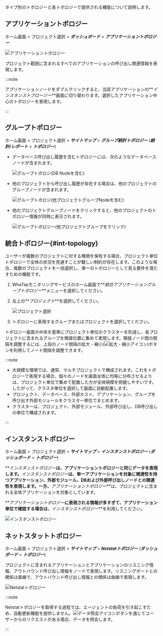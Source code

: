 タイプ別のトポロジーと各トポロジーで提供される機能について説明します。

## アプリケーショントポロジー

ホーム画面 > プロジェクト選択 > **_ダッシュボード_** > **_アプリケーショントポロジー_**

![アプリケーショントポロジー](https://img.whatap.io/media/user_guide_application/topology/application_topology.png)

プロジェクト範囲に含まれるすべてのアプリケーションの呼び出し関連情報を表現します。 

:::note

アプリケーションノードをダブルクリックすると、当該アプリケーションの**_インスタンストプロージー_**画面に切り替わります。選択したアプリケーション中心のトポロジーを表現します。

:::

## グループトポロジー

ホーム画面 > プロジェクト選択 > **_サイトマップ_** > **_グループ統計トポロジー_** (**_統計/レポート_** > **_トポロジー_**)

<!-- 담당자 문의 -->

<!--![그룹 애플리케이션 토폴로지 선택하기](/img/select-group-topology.png)

***애플리케이션 토폴로지*** 화면에서 ![지시선 1](/img/number-01.png) 에이전트 영역을 선택한 다음 ![지시선 2](/img/number-02.png) 에이전트 선택 목록에서 ***에이전트 서버*** 또는 ***에이전트 종류***를 선택하세요. 프로젝트 범위에 포함된 애플리케이션 그룹 사이의 호출 연관 정보를 표현합니다. -->

-   データベース呼び出し履歴を含むトポロジーには、次のようなデータベースノードが含まれます。

    ![グループトポロジ(DB Nodeを含む)](https://img.whatap.io/media/user_guide_application/topology/group_topology_1.png)

-   他のプロジェクトから呼び出し履歴が存在する場合は、他のプロジェクトのグループノードが含まれます。

    ![グループトポロジ(他プロジェクトグループNodeを含む)](https://img.whatap.io/media/user_guide_application/topology/group_topology_2.png)

-   他のプロジェクトグループノードをクリックすると、他のプロジェクトのトポロジー情報が同時に表示されます。

    ![グループトポロジー(他プロジェクトグループをクリック)](https://img.whatap.io/media/user_guide_application/topology/group_topology_with_other_project.png)

## 統合トポロジー{#int-topology}

ユーザーが複数のプロジェクトに対する権限を保有する場合、プロジェクト単位トポロジーで全体の状況を見通すことが難しい制約が存在します。このような場合、複数のプロジェクトを一括選択し、単一のトポロジーとして見る要件を満たすための機能です。

1.  WhaTapモニタリングサービスのホーム画面で**_統合アプリケーショングループトポロジー_**メニューを選択してください。

2.  左上の**_プロジェクト_**を選択してください。

    ![プロジェクト選択](/img/uni-topology-select-project.png)

3.  トポロジーに表現するグループまたはプロジェクトを選択してください。

トポロジー画面の中央を基準にプロジェクト単位のクラスターを形成し、各プロジェクトに含まれるグループを隣接位置に集めて表現します。隣接ノード間の間隔を調整するには、上段のノード間隔の拡大・縮小(![拡大・縮小アイコン](/img/ico-topology-node-zoom.png))ボタンを利用してノード間隔を調整できます。

:::note

-   大規模な環境では、通常、マルチプロジェクトで構成されます。これをトポロジーで表現する場合、個々のノードを画面全体に均等に分布させるよりは、プロジェクト単位で集めて配置した方が全体規模を把握しやすいです。したがって、クラスタ単位を選択して画面に自動配置します。
-   プロジェクト、データベース、外部ホスト、アプリケーション、グループを呼び出す外部モジュールをクラスター単位でまとめます。
-   クラスターは、プロジェクト、外部モジュール、外部呼び出し、DB呼び出しの単位で構成されます。

:::

## インスタンストポロジー

ホーム画面 > プロジェクト選択 > **_サイトマップ_** > **_インスタンストポロジー_** (**_ダッシュボード_** > **_トポロジー_**)

**_インスタンストポロジー_**は、アプリケーショントポロジーと同じデータを表現します。**_インスタンストポロジー_**は、単一アプリケーションを対象に関連性を持つアプリケーション、外部モジュール、DBおよび外部呼び出しノードとの関連性を表現します。一方、**_アプリケーショントポロジー_**は、プロジェクトに含まれる全体アプリケーションを対象としています。

**_アプリケーショントポロジー_**に表現される情報が多すぎて、アプリケーション単位で確認する場合は、**_インスタンストポロジー_**を利用してください。

![インスタンストポロジー](https://img.whatap.io/media/user_guide_application/topology/instance_topology.png)

## ネットスタットトポロジー

ホーム画面 > プロジェクト選択 > **_サイトマップ_** > **_Netstatトポロジー_** (**_ダッシュボード_** > **_トポロジー_**)

プロジェクトに含まれるアプリケーションとアプリケーションのリスニング情報、アウトバウンド呼び出し情報をノードで表現します。リスニングポートとの関係は直線で、アウトバウンド呼び出し情報との関係は曲線で表現します。

![Netstatトポロジー](/img/netstat-topology.png)

:::note

Netstatトポロジーを取得する過程では、エージェントの負荷を引き起こすため、自動更新機能を提供しません。![データ照会アイコン](/img/ico-btn-search.png)ボタンを通じてユーザーからのリクエストがある場合、データを照会します。

:::
